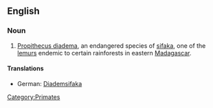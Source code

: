 {{wikipedia}}
==English==
===Noun===
{{en-noun|sg=Diademed Sifaka}}
# [[Propithecus diadema]], an endangered species of [[sifaka]], one of the [[lemur]]s endemic to certain rainforests in eastern [[Madagascar]].
====Translations====
*German: [[Diademsifaka]] {{m}}
[[Category:Primates]]
